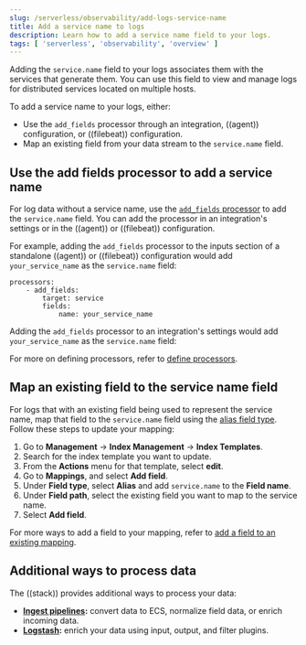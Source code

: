 ```yaml
---
slug: /serverless/observability/add-logs-service-name
title: Add a service name to logs
description: Learn how to add a service name field to your logs.
tags: [ 'serverless', 'observability', 'overview' ]
---
```


Adding the `service.name` field to your logs associates them with the services that generate them.
You can use this field to view and manage logs for distributed services located on multiple hosts.

To add a service name to your logs, either:

- Use the `add_fields` processor through an integration, ((agent)) configuration, or ((filebeat)) configuration.
- Map an existing field from your data stream to the `service.name` field.

## Use the add fields processor to add a service name
For log data without a service name, use the [`add_fields` processor](((fleet-guide))/add_fields-processor.html) to add the `service.name` field.
You can add the processor in an integration's settings or in the ((agent)) or ((filebeat)) configuration.

For example, adding the `add_fields` processor to the inputs section of a standalone ((agent)) or ((filebeat)) configuration would add `your_service_name` as the `service.name` field:

```console
processors:
    - add_fields:
        target: service
        fields:
            name: your_service_name
```

Adding the `add_fields` processor to an integration's settings would add `your_service_name` as the `service.name` field:

<DocImage size="2" url="../images/add-field-processor.png" alt="Add the add_fields processor to an integration" />

For more on defining processors, refer to [define processors](((fleet-guide))/elastic-agent-processor-configuration.html).

## Map an existing field to the service name field

For logs that with an existing field being used to represent the service name, map that field to the `service.name` field using the [alias field type](((ref))/field-alias.html).
Follow these steps to update your mapping:

1. Go to **Management** → **Index Management** → **Index Templates**.
1. Search for the index template you want to update.
1. From the **Actions** menu for that template, select **edit**.
1. Go to **Mappings**, and select **Add field**.
1. Under **Field type**, select **Alias** and add `service.name` to the **Field name**.
1. Under **Field path**, select the existing field you want to map to the service name.
1. Select **Add field**.

For more ways to add a field to your mapping, refer to [add a field to an existing mapping](((ref))/explicit-mapping.html#add-field-mapping.html).

## Additional ways to process data

The ((stack)) provides additional ways to process your data:

- **[Ingest pipelines](((ref))/ingest.html):** convert data to ECS, normalize field data, or enrich incoming data.
- **[Logstash](((logstash-ref))/introduction.html):** enrich your data using input, output, and filter plugins.
